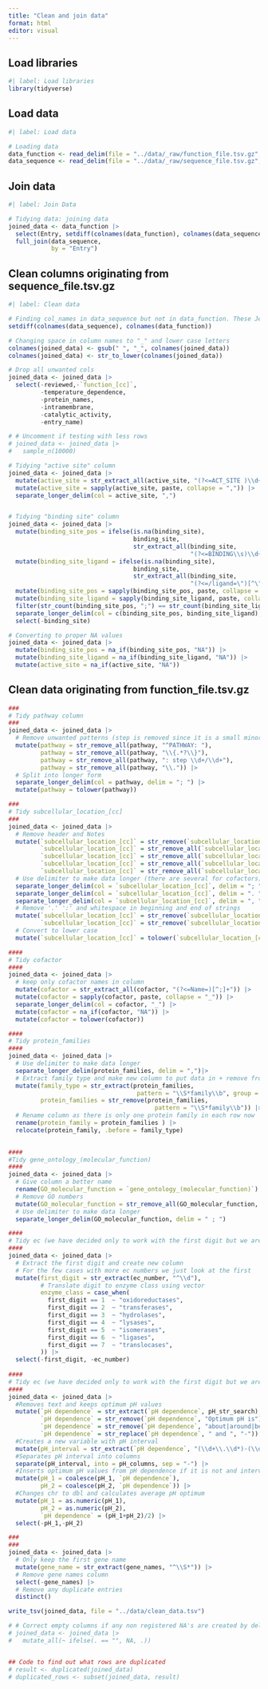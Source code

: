 ```yaml
---
title: "Clean and join data"
format: html
editor: visual
---
```


## Load libraries

```r
#| label: Load libraries
library(tidyverse)
```

## Load data

```r
#| label: Load data

# Loading data
data_function <- read_delim(file = "../data/_raw/function_file.tsv.gz", delim = "\t")
data_sequence <- read_delim(file = "../data/_raw/sequence_file.tsv.gz", delim = "\t")
```

## Join data

```r
#| label: Join Data

# Tidying data: joining data
joined_data <- data_function |>
  select(Entry, setdiff(colnames(data_function), colnames(data_sequence))) |>
  full_join(data_sequence,
            by = "Entry")


```

## Clean columns originating from sequence_file.tsv.gz

```r
#| label: Clean data

# Finding col_names in data_sequence but not in data_function. These Jeppe are responsible for cleaning
setdiff(colnames(data_sequence), colnames(data_function))

# Changing space in column names to "_" and lower case letters
colnames(joined_data) <- gsub(" ", "_", colnames(joined_data))
colnames(joined_data) <- str_to_lower(colnames(joined_data))

# Drop all unwanted cols
joined_data <- joined_data |>
  select(-reviewed,-`function_[cc]`,
         -temperature_dependence,
         -protein_names,
         -intramembrane,
         -catalytic_activity,
         -entry_name)

# # Uncomment if testing with less rows
# joined_data <- joined_data |>
#   sample_n(10000)

# Tidying "active site" column
joined_data <- joined_data |>
  mutate(active_site = str_extract_all(active_site, "(?<=ACT_SITE )\\d+")) |>
  mutate(active_site = sapply(active_site, paste, collapse = ",")) |>
  separate_longer_delim(col = active_site, ",")


# Tidying "binding site" column
joined_data <- joined_data |>
  mutate(binding_site_pos = ifelse(is.na(binding_site),
                                   binding_site,
                                   str_extract_all(binding_site,
                                                   "(?<=BINDING\\s)\\d+(\\.\\.\\d+)?"))) |>
  mutate(binding_site_ligand = ifelse(is.na(binding_site),
                                   binding_site,
                                   str_extract_all(binding_site,
                                                   "(?<=/ligand=\")[^\"]+(?=\")"))) |> 
  mutate(binding_site_pos = sapply(binding_site_pos, paste, collapse = ";")) |>
  mutate(binding_site_ligand = sapply(binding_site_ligand, paste, collapse = ";")) |>
  filter(str_count(binding_site_pos, ";") == str_count(binding_site_ligand, ";")) |>
  separate_longer_delim(col = c(binding_site_pos, binding_site_ligand), ";") |> 
  select(-binding_site)

# Converting to proper NA values
joined_data <- joined_data |> 
  mutate(binding_site_pos = na_if(binding_site_pos, "NA")) |> 
  mutate(binding_site_ligand = na_if(binding_site_ligand, "NA")) |> 
  mutate(active_site = na_if(active_site, "NA"))
```

## Clean data originating from function_file.tsv.gz

```r

###
# Tidy pathway column
###
joined_data <- joined_data |>
  # Remove unwanted patterns (step is removed since it is a small minority that has this noted)
  mutate(pathway = str_remove_all(pathway, "^PATHWAY: "),
         pathway = str_remove_all(pathway, "\\{.*?\\}"),
         pathway = str_remove_all(pathway, ": step \\d+/\\d+"),
         pathway = str_remove_all(pathway, "\\.")) |>
  # Split into longer form
  separate_longer_delim(col = pathway, delim = "; ") |> 
  mutate(pathway = tolower(pathway))

###
# Tidy subcellular_location_[cc]
###
joined_data <- joined_data |>
  # Remove header and Notes
  mutate(`subcellular_location_[cc]` = str_remove(`subcellular_location_[cc]`, "Note=.*"),
         `subcellular_location_[cc]` = str_remove_all(`subcellular_location_[cc]`, "SUBCELLULAR LOCATION: "),
         `subcellular_location_[cc]` = str_remove_all(`subcellular_location_[cc]`, "\\{.*?\\}"),
         `subcellular_location_[cc]` = str_remove_all(`subcellular_location_[cc]`, "\\[.*?\\]"),
         `subcellular_location_[cc]` = str_remove_all(`subcellular_location_[cc]`, "\\.\\s*$")) |>
  # Use delimiter to make data longer (there are several for cofactors)
  separate_longer_delim(col = `subcellular_location_[cc]`, delim = "; ") |>
  separate_longer_delim(col = `subcellular_location_[cc]`, delim = ". ") |>
  separate_longer_delim(col = `subcellular_location_[cc]`, delim = ", ") |>
  # Remove '.' ':' and whitespace in beginning and end of strings
  mutate(`subcellular_location_[cc]` = str_remove(`subcellular_location_[cc]`, "^[. ]+|[. ]+$"),
         `subcellular_location_[cc]` = str_remove(`subcellular_location_[cc]`, "\\: ")) |> 
  # Convert to lower case
  mutate(`subcellular_location_[cc]` = tolower(`subcellular_location_[cc]`))

####
# Tidy cofactor
####
joined_data <- joined_data |>
  # keep only cofactor names in column
  mutate(cofactor = str_extract_all(cofactor, "(?<=Name=)[^;]+")) |> 
  mutate(cofactor = sapply(cofactor, paste, collapse = "_")) |> 
  separate_longer_delim(col = cofactor, "_") |> 
  mutate(cofactor = na_if(cofactor, "NA")) |> 
  mutate(cofactor = tolower(cofactor))

####
# Tidy protein_families 
####
joined_data <- joined_data |>
  # Use delimiter to make data longer
  separate_longer_delim(protein_families, delim = ",")|>
  # Extract family type and make new column to put data in + remove from colum
  mutate(family_type = str_extract(protein_families, 
                                    pattern = "\\S*family\\b", group = NULL),
         protein_families = str_remove(protein_families, 
                                         pattern = "\\S*family\\b")) |>
  # Rename column as there is only one protein family in each row now
  rename(protein_family = protein_families ) |> 
  relocate(protein_family, .before = family_type)
  

####
#Tidy gene_ontology_(molecular_function)
####
joined_data <- joined_data |>
  # Give column a better name
  rename(GO_molecular_function = `gene_ontology_(molecular_function)`) |> 
  # Remove GO numbers
  mutate(GO_molecular_function = str_remove_all(GO_molecular_function, "\\[.*?\\]")) |> 
  # Use delimiter to make data longer
  separate_longer_delim(GO_molecular_function, delim = " ; ")

####
# Tidy ec (we have decided only to work with the first digit but we are aware that the others have information aswell)
####
joined_data <- joined_data |>
  # Extract the first digit and create new column
  # For the few cases with more ec numbers we just look at the first
  mutate(first_digit = str_extract(ec_number, "^\\d"),
         # Translate digit to enzyme class using vector
         enzyme_class = case_when(
           first_digit == 1  ~ "oxidoreductases",
           first_digit == 2  ~ "transferases",
           first_digit == 3  ~ "hydrolases",
           first_digit == 4  ~ "lysases",
           first_digit == 5  ~ "isomerases",
           first_digit == 6  ~ "ligases",
           first_digit == 7  ~ "translocases",
         )) |> 
  select(-first_digit, -ec_number)
  
####
# Tidy ec (we have decided only to work with the first digit but we are aware that the others have information aswell)
####
joined_data <- joined_data |>
  #Removes text and keeps optimum pH values
  mutate(`pH dependence` = str_extract(`pH dependence`, pH_str_search),
         `pH dependence` = str_remove(`pH dependence`, "Optimum pH is"),
         `pH dependence` = str_remove(`pH dependence`, "about|around|between"),
         `pH dependence` = str_replace(`pH dependence`, " and ", "-")) |>
  #Creates a new variable with pH interval
  mutate(pH_interval = str_extract(`pH dependence`, "(\\d+\\.\\d*)-(\\d+\\.\\d*)")) |>
  #Separates pH interval into columns
  separate(pH_interval, into = pH_columns, sep = "-") |>
  #Inserts optimum pH values from pH dependence if it is not and interval
  mutate(pH_1 = coalesce(pH_1, `pH dependence`),
         pH_2 = coalesce(pH_2, `pH dependence`)) |>
  #Changes chr to dbl and calculates average pH optimum
  mutate(pH_1 = as.numeric(pH_1),
         pH_2 = as.numeric(pH_2),
         `pH dependence` = (pH_1+pH_2)/2) |>
  select(-pH_1,-pH_2)

###
###
joined_data <- joined_data |>
  # Only keep the first gene name
  mutate(gene_name = str_extract(gene_names, "^\\S*")) |>
  # Remove gene names column
  select(-gene_names) |> 
  # Remove any duplicate entries
  distinct()

write_tsv(joined_data, file = "../data/clean_data.tsv")

# # Correct empty columns if any non registered NA's are created by deleting text elements
# joined_data <- joined_data |>
#   mutate_all(~ ifelse(. == "", NA, .))


## Code to find out what rows are duplicated
# result <- duplicated(joined_data)
# duplicated_rows <- subset(joined_data, result)



```
